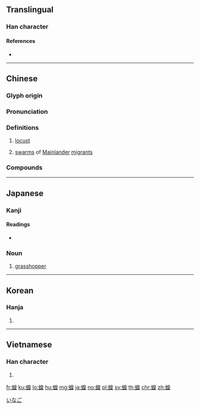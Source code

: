 {{character info/new}}
==Translingual==

===Han character===
{{Han char|rn=142|rad=虫|as=09|sn=15|four=56114|canj=LIHAG|ids=⿰虫皇}}

====References====
* {{Han ref|kx=1089.130|dkj=33267|dj=1555.220|hdz=42871.080|uh=8757|ud=34647|bh=BDC0|bd=48576}}

----

==Chinese==
{{zh-forms}}

===Glyph origin===
{{Han etym}}

===Pronunciation===
{{zh-pron
|m=huáng
|c=wong4
|mc=y
|oc=y
|ma=
|cat=n
}}

===Definitions===
{{zh-hanzi}}

# [[locust]]
# {{lb|zh|Hong Kong|derogatory}} [[swarm]]s of [[Mainlander]] [[migrant]]s

===Compounds===
{{zh-der|土蝗|山馬蝗|蝗災|蝗蝻|蝗蟲|蝗蟲過境|螞蝗|螞蝗見血|螞蝗釘|飛蝗}}

----

==Japanese==

===Kanji===
{{ja-kanji|grade=|rs=虫09}}

====Readings====
{{ja-kanjitab|いなご|yomi=k}}
* {{ja-readings|goon=[[おう]] (ō)|kanon=[[こう]] (kō)|kun=[[いなご]] (inago)|nanori=}}

===Noun===
{{ja-noun|いなご}}

# {{ja-def|イナゴ|稲子}} [[grasshopper]]

[[Category:ja:Insects|いなご]]

----

==Korean==

===Hanja===
{{ko-hanja|hangeul=황|eumhun=|rv=hwang|mr=hwang|y=hwang}}

# {{defn|lang=ko|sort=虫09}}

----

==Vietnamese==

===Han character===
{{vi-hantu|[[hoàng]]|rs=虫09}}

# {{defn|lang=vi}}

[[fr:蝗]]
[[ku:蝗]]
[[lo:蝗]]
[[hu:蝗]]
[[mg:蝗]]
[[ja:蝗]]
[[no:蝗]]
[[pl:蝗]]
[[sv:蝗]]
[[th:蝗]]
[[chr:蝗]]
[[zh:蝗]]